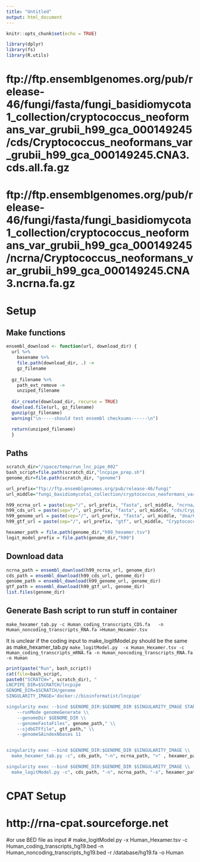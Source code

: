 ```yaml
---
title: "Untitled"
output: html_document
---
```


```r
knitr::opts_chunk$set(echo = TRUE)
```
```r
library(dplyr)
library(fs)
library(R.utils)
```


# ftp://ftp.ensemblgenomes.org/pub/release-46/fungi/fasta/fungi_basidiomycota1_collection/cryptococcus_neoformans_var_grubii_h99_gca_000149245/cds/Cryptococcus_neoformans_var_grubii_h99_gca_000149245.CNA3.cds.all.fa.gz
# ftp://ftp.ensemblgenomes.org/pub/release-46/fungi/fasta/fungi_basidiomycota1_collection/cryptococcus_neoformans_var_grubii_h99_gca_000149245/ncrna/Cryptococcus_neoformans_var_grubii_h99_gca_000149245.CNA3.ncrna.fa.gz

# Setup
## Make functions
```r
ensembl_download <- function(url, download_dir) {
  url %>%
    basename %>%
    file.path(download_dir, .) ->
    gz_filename
  
  gz_filename %>%
    path_ext_remove ->
    unziped_filename
  
  dir_create(download_dir, recurse = TRUE)
  download.file(url, gz_filename)
  gunzip(gz_filename)
  warning("\n-----should test ensembl checksums------\n")

  return(unziped_filename)
  }
```

## Paths
```r
scratch_dir="/space/temp/run_lnc_pipe_002"
bash_script=file.path(scratch_dir,"lncpipe_prep.sh")
genome_dir=file.path(scratch_dir, "genome")

url_prefix="ftp://ftp.ensemblgenomes.org/pub/release-46/fungi"
url_middle="fungi_basidiomycota1_collection/cryptococcus_neoformans_var_grubii_h99_gca_000149245"

h99_ncrna_url = paste(sep="/", url_prefix, "fasta", url_middle, "ncrna/Cryptococcus_neoformans_var_grubii_h99_gca_000149245.CNA3.ncrna.fa.gz")
h99_cds_url = paste(sep="/", url_prefix, "fasta", url_middle, "cds/Cryptococcus_neoformans_var_grubii_h99_gca_000149245.CNA3.cds.all.fa.gz")
h99_genome_url = paste(sep="/", url_prefix, "fasta", url_middle, "dna/Cryptococcus_neoformans_var_grubii_h99_gca_000149245.CNA3.dna.toplevel.fa.gz")
h99_gtf_url = paste(sep="/", url_prefix, "gtf", url_middle, "Cryptococcus_neoformans_var_grubii_h99_gca_000149245.CNA3.46.gtf.gz")

hexamer_path = file.path(genome_dir,"h99_hexamer.tsv")
logit_model_prefix = file.path(genome_dir,"h99")
```

## Download data
```r
ncrna_path = ensembl_download(h99_ncrna_url, genome_dir)
cds_path = ensembl_download(h99_cds_url, genome_dir)
genome_path = ensembl_download(h99_genome_url, genome_dir)
gtf_path = ensembl_download(h99_gtf_url, genome_dir)
list.files(genome_dir)
```

## Generate Bash script to run stuff in container

`make_hexamer_tab.py -c Human_coding_transcripts_CDS.fa   -n Human_noncoding_transcripts_RNA.fa >Human_Hexamer.tsv`

It is unclear if the coding input to make_logitModel.py should be the same as make_hexamer_tab.py
`make_logitModel.py  -x Human_Hexamer.tsv -c Human_coding_transcripts_mRNA.fa -n Human_noncoding_transcripts_RNA.fa -o Human`

```r
print(paste("Run", bash_script))
cat(file=bash_script, 
paste0("SCRATCH=", scratch_dir), "
LNCPIPE_DIR=$SCRATCH/lncpipe
GENOME_DIR=$SCRATCH/genome
SINGULARITY_IMAGE='docker://bioinformatist/lncpipe'

singularity exec --bind $GENOME_DIR:$GENOME_DIR $SINGULARITY_IMAGE STAR \\
    --runMode genomeGenerate \\
    --genomeDir $GENOME_DIR \\
    --genomeFastaFiles", genome_path," \\
    --sjdbGTFfile", gtf_path," \\
    --genomeSAindexNbases 11


singularity exec --bind $GENOME_DIR:$GENOME_DIR $SINGULARITY_IMAGE \\
  make_hexamer_tab.py -c", cds_path, "-n", ncrna_path, ">" , hexamer_path,"

singularity exec --bind $GENOME_DIR:$GENOME_DIR $SINGULARITY_IMAGE \\
  make_logitModel.py -c", cds_path, "-n", ncrna_path, "-x", hexamer_path, "-o" , logit_model_prefix)
```

# CPAT Setup
# http://rna-cpat.sourceforge.net


#or use BED file as input
# make_logitModel.py  -x Human_Hexamer.tsv -c Human_coding_transcripts_hg19.bed -n Human_noncoding_transcripts_hg19.bed  -r /database/hg19.fa  -o Human

